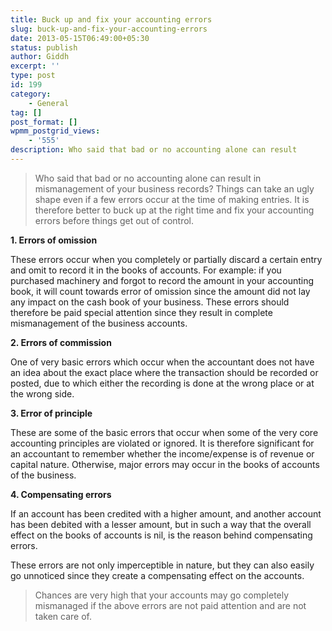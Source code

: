 ```yaml
---
title: Buck up and fix your accounting errors
slug: buck-up-and-fix-your-accounting-errors
date: 2013-05-15T06:49:00+05:30
status: publish
author: Giddh
excerpt: ''
type: post
id: 199
category:
    - General
tag: []
post_format: []
wpmm_postgrid_views:
    - '555'
description: Who said that bad or no accounting alone can result
---
```

> Who said that bad or no accounting alone can result in mismanagement of your business records? Things can take an ugly shape even if a few errors occur at the time of making entries. It is therefore better to buck up at the right time and fix your accounting errors before things get out of control.

**1. Errors of omission**

These errors occur when you completely or partially discard a certain entry and omit to record it in the books of accounts. For example: if you purchased machinery and forgot to record the amount in your accounting book, it will count towards error of omission since the amount did not lay any impact on the cash book of your business. These errors should therefore be paid special attention since they result in complete mismanagement of the business accounts.

**2. Errors of commission**

One of very basic errors which occur when the accountant does not have an idea about the exact place where the transaction should be recorded or posted, due to which either the recording is done at the wrong place or at the wrong side.

**3. Error of principle**

These are some of the basic errors that occur when some of the very core accounting principles are violated or ignored. It is therefore significant for an accountant to remember whether the income/expense is of revenue or capital nature. Otherwise, major errors may occur in the books of accounts of the business.

**4. Compensating errors**

If an account has been credited with a higher amount, and another account has been debited with a lesser amount, but in such a way that the overall effect on the books of accounts is nil, is the reason behind compensating errors.

These errors are not only imperceptible in nature, but they can also easily go unnoticed since they create a compensating effect on the accounts.

> Chances are very high that your accounts may go completely mismanaged if the above errors are not paid attention and are not taken care of.